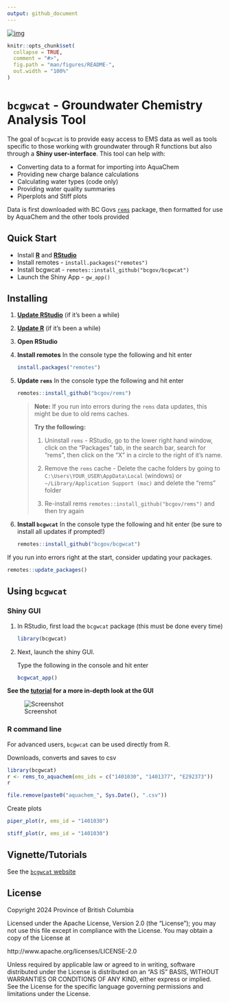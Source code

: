 ```yaml
---
output: github_document
---
```


[![img](https://img.shields.io/badge/Lifecycle-Maturing-007EC6)](https://github.com/bcgov/repomountie/blob/master/doc/lifecycle-badges.md)

<!-- README.md is generated from README.Rmd. Please edit that file -->

```r
knitr::opts_chunk$set(
  collapse = TRUE,
  comment = "#>",
  fig.path = "man/figures/README-",
  out.width = "100%"
)
```
# `bcgwcat` - Groundwater Chemistry Analysis Tool

The goal of `bcgwcat` is to provide easy access to EMS data as well as
tools specific to those working with groundwater through R functions but
also through a **Shiny user-interface**. This tool can help with:

- Converting data to a format for importing into AquaChem
- Providing new charge balance calculations
- Calculating water types (code only)
- Providing water quality summaries
- Piperplots and Stiff plots


Data is first downloaded with BC Govs [`rems`](http://github.com/bcgov/rems) 
package, then formatted for use by AquaChem and the other tools provided

## Quick Start

- Install [**R**](https://cloud.r-project.org/) and [**RStudio**](https://rstudio.com/)
- Install remotes - `install.packages("remotes")`
- Install bcgwcat - `remotes::install_github("bcgov/bcgwcat")`
- Launch the Shiny App - `gw_app()`


## Installing

1. [**Update RStudio**](https://rstudio.com/) (if it's been a while)
2. [**Update R**](https://cloud.r-project.org/) (if it's been a while)
3. **Open RStudio**
4. **Install remotes** In the console type the following and hit enter

     ```r
     install.packages("remotes")
     ```
5. **Update `rems`** In the console type the following and hit enter

     ```r
     remotes::install_github("bcgov/rems")
     ```
     
    > **Note:** If you run into errors during the `rems` data updates, this might 
    > be due to old rems caches. 
    > 
    > **Try the following:** 
    >  1. Uninstall `rems` - RStudio, go to the lower right hand window, click 
    >     on the "Packages" tab, in the search bar, search for "rems", then 
    >     click on the "X" in a circle to the right of it's name.
    > 
    > 2. Remove the `rems` cache - Delete the cache folders by going to 
    >    `C:\Users\YOUR_USER\AppData\Local` (windows) or 
    >    `~/Library/Application Support (mac)` and delete the "rems" folder
    > 
    > 3. Re-install rems `remotes::install_github("bcgov/rems")` and 
    >    then try again

     
6. **Install `bcgwcat`** In the console type the following and hit enter 
(be sure to install all updates if prompted!)
  
    ```r
    remotes::install_github("bcgov/bcgwcat")
    ```

If you run into errors right at the start, consider updating your packages.

```r
remotes::update_packages()
```

  
## Using `bcgwcat`

### Shiny GUI

1. In RStudio, first load the `bcgwcat` package (this must be done every time)

    ```r
    library(bcgwcat)
    ```

2. Next, launch the shiny GUI. 

    Type the following in the console and hit enter

    ```r
    bcgwcat_app()
    ```
    
**See the [tutorial](https://bcgov.github.io/bcgwcat/articles/bcgwcat.html) for a more in-depth look at the GUI**

![Screenshot](figures/up-to-date.png)


### R command line

For advanced users, `bcgwcat` can be used directly from R.

Downloads, converts and saves to csv
 
```r
library(bcgwcat)
r <- rems_to_aquachem(ems_ids = c("1401030", "1401377", "E292373"))
r
```

```r
file.remove(paste0("aquachem_", Sys.Date(), ".csv"))
```

Create plots

```r
piper_plot(r, ems_id = "1401030")
```

```r
stiff_plot(r, ems_id = "1401030")
```


## Vignette/Tutorials

See the [`bcgwcat` website](https://bcgov.github.io/bcgwcat)

## License

Copyright 2024 Province of British Columbia

Licensed under the Apache License, Version 2.0 (the "License");
you may not use this file except in compliance with the License.
You may obtain a copy of the License at

http://www.apache.org/licenses/LICENSE-2.0

Unless required by applicable law or agreed to in writing, software
distributed under the License is distributed on an "AS IS" BASIS,
WITHOUT WARRANTIES OR CONDITIONS OF ANY KIND, either express or implied.
See the License for the specific language governing permissions and
limitations under the License.